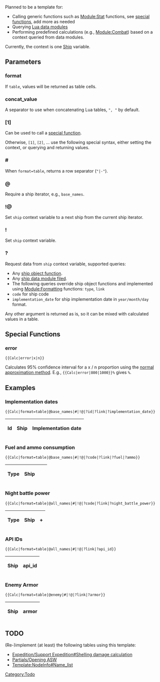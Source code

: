 [[Category:Todo]]
Planned to be a template for:
* Calling generic functions such as [[Module:Stat]] functions, see [[#Special Functions|special functions]], add more as needed
* Querying [[:Category:Data modules|Lua data modules]]
* Performing predefined calculations (e.g., [[Module:Combat]]) based on a context queried from data modules.
Currently, the context is one [[Module:Ship|Ship]] variable.
==Parameters==
===format===
If <code>table</code>, values will be returned as table cells.
===concat_value===
A separator to use when concatenating Lua tables, <code>", "</code> by default.
===[1]===
Can be used to call a [[#Special Functions|special function]].

Otherwise, <code>[1]</code>, <code>[2]</code>, ... use the following special syntax, either setting the context, or querying and returning values.
===#===
When <code>format=table</code>, returns a row separator (<code>"|-"</code>).
===@<iterator>===
Require a ship iterator, e.g., <code>base_names</code>.
===!@===
Set <code>ship</code> context variable to a next ship from the current ship iterator.
===!<ship>===
Set <code>ship</code> context variable.
===?<getter>===
Request data from <code>ship</code> context variable, supported queries:
* Any [[Module:ShipData|ship object function]].
* Any [[Template:ShipDataDocumentation/ShipForm|ship data module filed]].
* The following queries override ship object functions and implemented using [[Module:Formatting]] functions: <code>type</code>, <code>link</code>
* <code>code</code> for ship code
* <code>implementation_date</code> for ship implementation date in <code>year/month/day</code> format.
Any other argument is returned as is, so it can be mixed with calculated values in a table.
==Special Functions==
===error===
<pre>{{Calc|error|x|n}}</pre>
Calculates 95% confidence interval for a x / n proportion using the [[wikipedia:Binomial_proportion_confidence_interval#Normal_approximation_interval|normal approximation method]]. E.g., <code><nowiki>{{Calc|error|800|1000}}%</nowiki></code> gives <code>{{Calc|error|800|1000}}%</code>.
==Examples==
===Implementation dates===
<pre>{{Calc|format=table|@base_names|#|!@|?id|?link|?implementation_date}}</pre>
{| class="mw-collapsible mw-collapsed wikitable sortable"
!Id!!Ship!!Implementation date
{{Calc|format=table|@base_names|#|!@|?id|?link|?implementation_date}}
|}
===Fuel and ammo consumption===
<pre>{{Calc|format=table|@base_names|#|!@|?code|?link|?fuel|?ammo}}</pre>
{| class="mw-collapsible mw-collapsed wikitable sortable"
!Type!!Ship!!{{Fuel}}!!{{Ammo}}
{{Calc|format=table|@base_names|#|!@|?code|?link|?fuel|?ammo}}
|}
===Night battle power===
<pre>{{Calc|format=table|@all_names|#|!@|?code|?link|?night_battle_power}}</pre>
{|class="mw-collapsible mw-collapsed wikitable sortable"
!Type!!Ship!!{{Firepower}}+{{Torpedo}}
{{Calc|format=table|@all_names|#|!@|?code|?link|?night_battle_power}}
|}
===API IDs===
<pre>{{Calc|format=table|@all_names|#|!@|?link|?api_id}}</pre>
{|class="mw-collapsible mw-collapsed wikitable sortable"
!Ship!!api_id
{{Calc|format=table|@all_names|#|!@|?link|?api_id}}
|}
===Enemy Armor===
<pre>{{Calc|format=table|@enemy|#|!@|?link|?armor}}</pre>
{|class="mw-collapsible mw-collapsed wikitable sortable"
!Ship!!armor
{{Calc|format=table|@enemy|#|!@|?link|?armor}}
|}

==TODO==
(Re-)implement (at least) the following tables using this template:
* [[Expedition/Support Expedition#Shelling damage calculation]]
* [[Partials/Opening ASW]]
* [[Template:NodeInfo#Name_list]]